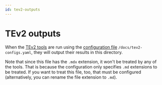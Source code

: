 ```yaml
---
id: tev2-outputs
---
```


# TEv2 outputs

When the [TEv2 tools](@tev2) are run using the [configuration file](@tev2)
`/docs/tev2-configs.yaml`, they will output their results in this directory.

Note that since this file has the `.mdx` extension, it won't be treated by any of the tools.
That is because the configuration only specifies `.md` extensions to be treated.
If you want to treat this file, too, that must be configured
(alternatively, you can rename the file extension to `.md`).